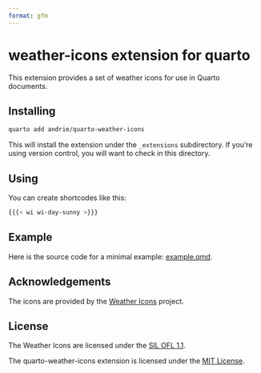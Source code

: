 ```yaml
---
format: gfm
---
```


# weather-icons extension for quarto

This extension provides a set of weather icons for use in Quarto documents.

## Installing


```bash
quarto add andrie/quarto-weather-icons
```

This will install the extension under the `_extensions` subdirectory.
If you're using version control, you will want to check in this directory.

## Using

You can create shortcodes like this:

``` bash
{{{< wi wi-day-sunny >}}}
```

## Example

Here is the source code for a minimal example: [example.qmd](example.qmd).


## Acknowledgements

The icons are provided by the [Weather Icons](https://erikflowers.github.io/weather-icons/) project.

## License

The Weather Icons are licensed under the [SIL OFL 1.1](http://scripts.sil.org/OFL).

The quarto-weather-icons extension is licensed under the [MIT License](https://opensource.org/licenses/MIT).


